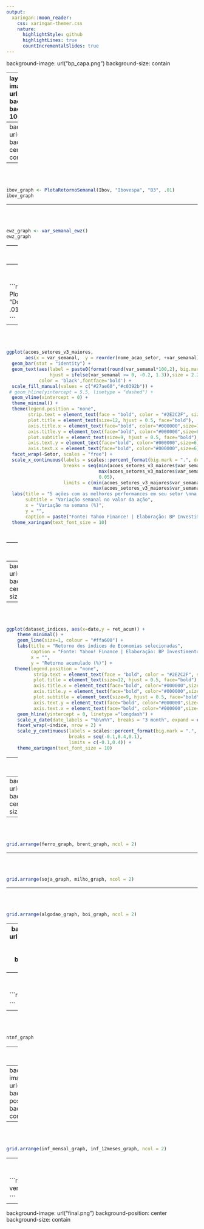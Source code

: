 ---
output:
  xaringan::moon_reader:
    css: xaringan-themer.css
    nature:
      highlightStyle: github
      highlightLines: true
      countIncrementalSlides: true
---
background-image: url("bp_capa.png")
background-size: contain

---
layout:true
background-image: url("BP_BP_Hor_PB.png")
background-size: 300px
background-position: 100% 0.5%


```{r, include=FALSE, warning=FALSE}

options(htmltools.dir.version = FALSE)

### Tamanho padrão dos gráficos -----------------
knitr::opts_chunk$set(
  fig.width=9,
  fig.height=6, 
  fig.retina=3,
 # fig.showtext = TRUE,
  out.width = "100%",
  cache = FALSE,
  echo = TRUE,
  message = FALSE, 
  warning = FALSE,
  fig.show = TRUE,
  hiline = TRUE
)


library(xaringanthemer)

xaringanthemer::style_mono_light(base_color = "#3c3c3c")


library(tidyverse)
library(Cairo)
library(gridExtra)
library(lubridate)
library(kableExtra)
library(readxl)
library(formattable)
library(sidrar)
library(rbcb)
library(ipeadatar)
library(fredr)
library(ggthemes)
library(qrmdata)
library(quantmod)
library(tidyquant)
library(ralger)
library(PerformanceAnalytics)
library(gridExtra)
library(reticulate)
library(Quandl)
library(timetk)
library(scales)
library(GetTDData)
library(RColorBrewer)
library(ggrepel)
library(XML)
library(glue)
library(bizdays)

options(scipen = 999)


setwd("C:\\Users\\pc\\Desktop\\BP_Investimentos\\BPMacro\\docs")

```


```{r, include=FALSE, warning=FALSE}

# segunda-feira
dt_inicio_semana = as.Date("2021-11-15")

# sexta-feira
dt_fim_semana = as.Date("2021-11-19")
dt_commoditie_final_semana = "19/11/2021"


#setwd("C:\\Users\\pc\\Desktop\\BP_Investimentos\\BPMacro\\docs")
#setwd("C:\\Users\\BI-Assessor\\Desktop\\BP_Investimentos\\BPMacro\\docs")


# Configura API Fred
fred_key <- "5b0e1127100c4f575b6f76a23fcdfcfe"
fredr_set_key(fred_key)


################################################################################
######## Função - Leitura ------------------------------------------------------
################################################################################

LimpaBase <- function(Tabela){
  
  Tabela %>%
    mutate(Semana = epiweek(date),
           Ano = year(date)) %>%
    filter(!is.na(value))
}

TabelaVix <- data.frame(date = as.Date("2021-09-24"), # inserir última sexta-feira
                        series_id = "VIXCLS",
                        value = 17.75, # inserir último valor da sexta-feira
                        realtime_start = NA,
                        realtime_end = NA,
                        Semana = 38, # aumentar número da semana
                        Ano = 2021)

################################################################################
######## Baixa Tabelas ---------------------------------------------------------
################################################################################

DJCA <- fredr("DJCA") %>%
  LimpaBase()

SP500 <- fredr("SP500") %>%
  LimpaBase()

Vix <- fredr("VIXCLS") %>%
  LimpaBase() %>%
  bind_rows(TabelaVix)

Ibov <- ipeadata("GM366_IBVSP366") %>%
  LimpaBase()


Dolar <- ipeadata("GM366_ERC366") %>%
  LimpaBase()


Euro <- ipeadata("GM366_EUROC366") %>%
  LimpaBase()


################################################################################
####### Define função que plota retorno semanal --------------------------------
################################################################################

PlotaRetornoSemanal <- function(Tabela, Nome, Fonte, step) {
  
  DataMaisRecente = as.character.Date(max(Tabela$date[is.numeric(Tabela$value)]), 
                                      format = "%d/%m/%Y")
  
  
  ### condição para registrar negativos e positivos com cores diferentes ### 
  
  Tabela <- Tabela %>%
    group_by(Ano, Semana) %>%
    filter(date == max(date)) %>%
    ungroup() %>%
    mutate(VarSemanal = value/lag(value)-1) %>%
    filter(Ano == 2021) %>%
    select(VarSemanal, Semana) %>% 
    mutate(Color = ifelse(VarSemanal < 0, "negativo","green"))
    

    ggplot(Tabela, aes(x = Semana,  y = VarSemanal, fill = Color)) + 
    geom_col() + 
    geom_text(aes(label = paste0(format(round(VarSemanal*100,2), big.mark = ".", decimal.mark = ","),"%"),
                  vjust = ifelse(VarSemanal >= 0, -0.5, 1.5)),size = 2.5,
                  color = 'black',fontface='bold') +
    scale_fill_manual(values = c("#27ae60","#c0392b")) +
    geom_hline(yintercept = 0) +
    theme_minimal() +
    scale_y_continuous(labels = scales::percent_format(big.mark = ".", decimal.mark = ","),
                       breaks = seq(-1,1,step),
                       limits = c(min(Tabela$VarSemanal)-0.005, max(Tabela$VarSemanal)+0.005)) + 
  theme(legend.position = "none",
          strip.text = element_text(face = "bold", color = "#2E2C2F", size = "11"),
          plot.title = element_text(size=15, hjust = 0.5, face="bold"),
          axis.title.x = element_text(face="bold", color="#000000",size = 9),
          axis.title.y = element_text(face="bold", color="#000000",size = 9),
          plot.subtitle = element_text(size=9, hjust = 0.5, face="bold"),
          axis.text.y = element_text(face="bold", color="#000000",size = 9),
          axis.text.x = element_text(face="bold", color="#000000",size = 9)) +
    labs(title = paste(Nome, "-", "Variação Semanal"), y = "Variação",
         subtitle = paste("Última atualização:", 
                          DataMaisRecente),
         caption = paste("Fonte:", Fonte, "| Elaboração: BP Investimentos")) +
    scale_x_continuous(breaks = 1:52, expand = c(0,0.5)) +
    theme_xaringan(text_font_size = 10)
  

}


####################################################################################
###### EWZ -------------------------------------------------------------------------
####################################################################################


var_semanal_ewz <- function() {
  
  
  # Obtain Treasury yield data
  ewz <- getSymbols(Symbols = "EWZ", src = "yahoo", auto.assign = FALSE)
  
  
  # coluna com data
  ewz <- data.frame(date=index(ewz), coredata(ewz))
  
  # filtrando a partir de 2020
  ewz_fil <- ewz %>%
    dplyr::select(date, EWZ.Close) %>% 
    dplyr::rename(Close = "EWZ.Close") %>% 
    dplyr::filter(date >= "2021-01-01")
  
  # removendo NA
  ewz_fil <- na.omit(ewz_fil)
  
  ewz_fil_var <- ewz_fil %>%
  #  filter(date >= "2021-01-01") %>%
    as.data.frame() %>% 
    mutate(dia = weekdays(date),
           semana = epiweek(date)) %>% 
    filter(dia %in% c("segunda-feira", "sexta-feira")) %>% 
    mutate(var_semanal =  Close/lag(Close)-1) %>% 
    filter(dia %in% c("sexta-feira")) %>% 
    mutate(Color = ifelse(var_semanal < 0, "negativo","green"))
  
  

  DataMaisRecente <- ewz_fil_var %>% 
    slice(which.max(date)) %>% 
    select(date)
  
  
  
  graph_ewz <- ggplot(ewz_fil_var, aes(x = semana,  y = var_semanal, fill = Color)) + 
    geom_col() + 
    geom_text(aes(label = paste0(format(round(var_semanal*100,2), big.mark = ".", decimal.mark = ","),"%"),
                  vjust = ifelse(var_semanal >= 0, -0.5, 1.5)),size = 2.5,
              color = 'black',fontface='bold') +
   scale_fill_manual(values = c("#27ae60","#c0392b")) +
    geom_hline(yintercept = 0) +
    theme_minimal() +
     scale_y_continuous(labels = scales::percent_format(big.mark = ".", decimal.mark = ","),
                       breaks = seq(-1,1,0.05),
                       limits = c(min(ewz_fil_var$var_semanal)-0.05,max(ewz_fil_var$var_semanal)+ 0.05)) + 
     theme(legend.position = "none",
          strip.text = element_text(face = "bold", color = "#2E2C2F", size = "11"),
          plot.title = element_text(size=15, hjust = 0.5, face="bold"),
          axis.title.x = element_text(face="bold", color="#000000",size = 9),
          axis.title.y = element_text(face="bold", color="#000000",size = 9),
          plot.subtitle = element_text(size=9, hjust = 0.5, face="bold"),
          axis.text.y = element_text(face="bold", color="#000000",size = 9),
          axis.text.x = element_text(face="bold", color="#000000",size = 9)) +
    labs(title = paste("EWZ - Variação Semanal"),
         y = "Variação",
         x = "Semana",
         subtitle = paste("Última atualização:", 
                          format(DataMaisRecente, "%d/%m/%Y")),
         caption = paste("Fonte: Yahoo Finance! | Elaboração: BP Investimentos")) +
    scale_x_continuous(breaks = 1:52, expand = c(0,0.5)) +
    theme_xaringan(text_font_size = 10)
  
  

  
  return(graph_ewz)
  
  
}


##########################################################################################
############## Variação semanal ações ----------------------------------------------------
##########################################################################################


#################################################################
##### Função para capturar dados de setores ---------------------
#################################################################

# indicadores_acao <- function(page) {
#   
#   
#   tabela <- table_scrap(paste0("https://www.ivalor.com.br/empresas/listagem?p=",page))
#   
#   
#   return(tabela)
#   
# }
# 
# paginas <- c(1,2,3,4,5,6,7,8,9,10,11,12,13,14,15,16,17,18,19,20,21,22,23,24,25,26,27)
# 
# # aplicando loop para obter os indicadores das ações armazenados em um só dataframe
# indicadores_setores <- map_df(paginas, indicadores_acao)
# 
# indicadores_setores_v2 <- indicadores_setores %>% 
#   mutate(Ações = strsplit(as.character(Ações), " ")) %>% 
#   unnest(Ações)
# 
# indicadores_setores_v2$Ações <- str_trim(indicadores_setores_v2$Ações)
# 
# indicadores_setores_v2 <- indicadores_setores_v2 %>% filter(Ações != "")
# 
# indicadores_setores_v2 <- indicadores_setores_v2 %>% dplyr::mutate(acoes_sa = paste0(Ações, ".SA"))
# 
# 
# write.csv2(indicadores_setores_v2, "indicadores_setores_v2.csv", row.names = F)

######################################################################################
############# Buscando ações ---------------------------------------------------------
######################################################################################

# acoes_setores <- tq_get(indicadores_setores_v2$acoes_sa,
#                         from = dt_inicio_semana,
#                         to = dt_fim_semana,
#                         get = "stock.prices")
# 
# 
# # Salvando em csv ------------------------
# write.csv2(acoes_setores, "acoes_setores.csv", row.names = F)
# 
# 
# # Carregando csv -----------------------
 acoes_setores <- read.csv2("acoes_setores.csv")
 indicadores_setores_v2 <- read.csv2("indicadores_setores_v2.csv")


acoes_setores$date <- ymd(acoes_setores$date)

# Unindo com banco de setores --------------------------------
acoes_setores_v2 <- acoes_setores %>% left_join(indicadores_setores_v2, by = c("symbol" = "acoes_sa"))

# Vetor de tickets repetidos de ações ------------------------------
tickets_repetidos <- c("BIDI4.SA", "BIDI3.SA", "SAPR4.SA", "ELET6.SA")

# Removendo ações com pouco volume; Removendo ações com tickets repetidos; Filtrando seg e sex; 
# Criando a variação semanal; Criando nova coluna com o nome da ação; selecionando colunas de interesse
acoes_setores_v3 <- acoes_setores_v2 %>%
  mutate(dia = weekdays(date)) %>% 
  dplyr::filter(volume >= 500000) %>% 
  dplyr::filter(!symbol %in% tickets_repetidos) %>% 
  dplyr::filter(dia %in% c("terça-feira", "quinta-feira")) %>% 
  dplyr::group_by(symbol) %>% 
  dplyr::mutate(var_semanal =  (close/lag(close))-1) %>% 
  dplyr::filter(dia %in% c("quinta-feira")) %>% 
  dplyr::mutate(Color = ifelse(var_semanal < 0, "negativo","green")) %>% 
  dplyr::filter(date == max(date)) %>% 
  dplyr::mutate(nome_acao_setor = paste0(Empresa, " (",Ações, ")")) %>% 
  dplyr::select(nome_acao_setor, date, var_semanal, dia, Color, Setor)


# 5 maiores altas da semana em cada grupo ----------------------
acoes_setores_v3_maiores <- acoes_setores_v3 %>% 
  arrange(desc(var_semanal)) %>% 
  group_by(Setor) %>%
  slice(1:5) %>% 
  filter(Setor %in% c("Bens Industriais", "Consumo Cíclico",
                      "Consumo não Cíclico", "Financeiro",
                      "Materiais Básicos", "Petróleo. Gás e Biocombustíveis",
                      "Tecnologia da Informação", "Utilidade Pública", "Saúde"))


# 5 menores altas da semana em cada grupo ----------------------
acoes_setores_v3_menores <- acoes_setores_v3 %>% 
  arrange(var_semanal) %>% 
  group_by(Setor) %>%
  slice(1:5) %>% 
  filter(Setor %in% c("Bens Industriais", "Consumo Cíclico",
                      "Consumo não Cíclico", "Financeiro",
                      "Materiais Básicos", "Petróleo. Gás e Biocombustíveis",
                      "Tecnologia da Informação", "Utilidade Pública", "Saúde"))

# 
# # Unindo bancos ---------------------------------
# acoes_setores_complete <- rbind(acoes_setores_v3_maiores, acoes_setores_v3_menores)
# 
# 
# # Selecionando setores de interesse ------------------------------------
# acoes_setores_complete <- acoes_setores_complete %>% filter(Setor %in% c("Bens Industriais", "Consumo Cíclico",
#                                                                           "Consumo não Cíclico", "Financeiro",
#                                                                           "Materiais Básicos", "Petróleo. Gás e Biocombustíveis",
#                                                                            "Tecnologia da Informação", "Utilidade Pública"))
# 
# 
# # Transformando em dataframe --------------------------------
# acoes_setores_complete <- acoes_setores_complete %>% as.data.frame()
# 
# 
# # Gráfico 1  -----------------------------------------
# 
# acoes_setores_complete_pt1 <- acoes_setores_complete %>%
#                               filter(Setor %in% c("Bens Industriais", "Consumo Cíclico",
#                                                    "Consumo não Cíclico", "Financeiro"))
# 
# 
# # Gráfico 2  -----------------------------------------
# 
# acoes_setores_complete_pt2 <- acoes_setores_complete %>%
#   filter(Setor %in% c("Materiais Básicos", "Petróleo. Gás e Biocombustíveis",
#                       "Tecnologia da Informação", "Utilidade Pública"))


##########################################################################################
############ Retorno Índices -------------------------------------------------------------
##########################################################################################




#################################################################
##### Função dos retornos e volatilidade por setor --------------
#################################################################


indexes <- c("^BVSP", "^GSPC", "^IXIC", "^FTSE", "^GDAXI", "^FCHI",
             "^STOXX50E", "^N225", "000001.SS","^KS11")


  cotacao_do_setor <- quantmod::getSymbols(indexes, # vetor com os dados
                                 src = "yahoo", # fonte
                                 from="2021-01-01", # data inicial
                                 #  to="2021-04-02", # data final
                                 periodicity="daily", # cotação diária
                                 auto.assign = T,
                                 warnings = F)
  
  china <- `000001.SS`
  
  ###################### Calculando o Retorno ######################
  
  calc_ret_index <- function(index) {
  
  # calculando o retorno 
    dataset_test <- PerformanceAnalytics::Return.calculate(index, method = "discrete")
  
  # transformando NA em zero
    dataset_test[1,] = 0 
  
  # removendo NA
    dataset_test <- na.omit(dataset_test)
    
    dataset_test <- dataset_test[,4]
  
  # pesos 
    dataset_test <- PerformanceAnalytics::Return.portfolio(dataset_test)
  
  # transformando em dataframe
    dataset_test <- data.frame(date=index(dataset_test), coredata(dataset_test))
  
  # criando coluna com nome da carteira e mudando nome do retorno // calculando retorno acumulado //  retorno começando em zero
    teste <- dataset_test %>%
    dplyr::rename(retorno_diario = "portfolio.returns") %>%
    dplyr::mutate(cr = cumprod(1 + retorno_diario)) %>%
    dplyr::mutate(ret_acum = (cr - 1)) %>% 
    dplyr::select(date, ret_acum)
  
  return(teste)
  
  }
  
  FTSE_ret <- as.data.frame(calc_ret_index(FTSE))  
  BVSP_ret <- as.data.frame(calc_ret_index(BVSP))  
  GSPC_ret <- as.data.frame(calc_ret_index(GSPC))  
  GDAXI_ret <- as.data.frame(calc_ret_index(GDAXI))  
  IXIC_ret <- as.data.frame(calc_ret_index(IXIC))  
  FCHI_ret <- as.data.frame(calc_ret_index(FCHI))  
  STOXX50E_ret <- as.data.frame(calc_ret_index(STOXX50E))  
  N225_ret <- as.data.frame(calc_ret_index(N225))  
  china_ret <- as.data.frame(calc_ret_index(china)) 
  KS11_ret <- as.data.frame(calc_ret_index(KS11))  
  
  
  FTSE_ret <- FTSE_ret %>% dplyr::mutate(indice = "FTSE 100 (Inglaterra)")
  BVSP_ret <- BVSP_ret %>% dplyr::mutate(indice = "Ibovespa (Brasil)")
  IXIC_ret <- IXIC_ret %>% dplyr::mutate(indice = "Nasdaq (EUA)")
  GSPC_ret <- GSPC_ret %>% dplyr::mutate(indice = "S&P 500 (EUA)")
  GDAXI_ret <- GDAXI_ret %>% dplyr::mutate(indice = "DAX (Alemanha)")
  FCHI_ret <- FCHI_ret %>% dplyr::mutate(indice = "CAC 40 (França)")
  STOXX50E_ret <- STOXX50E_ret %>% dplyr::mutate(indice = "Euro Stoxx 50 (Zona do Euro)")
  N225_ret <- N225_ret %>% dplyr::mutate(indice = "Nikkei 225 (Japão)")
  china_ret <- china_ret %>% dplyr::mutate(indice = "SSE Index (China)")
  KS11_ret <- KS11_ret %>% dplyr::mutate(indice = "KOSPI Index (Coreia do Sul)")
  
  
  dataset_indices <- rbind(FTSE_ret,IXIC_ret, BVSP_ret, GSPC_ret, GDAXI_ret, FCHI_ret, STOXX50E_ret, N225_ret, china_ret, KS11_ret)


  
##############################################################
##### Titulos de 10 anos USA --------------------------------
##############################################################

# Obtain Treasury yield data
t10yr <- getSymbols(Symbols = "DGS10", src = "FRED", auto.assign = FALSE)


# coluna com data
t10yr_df <- data.frame(date=index(t10yr), coredata(t10yr))

# filtrando a partir de 2020
t10yr_df_F <- t10yr_df %>% dplyr::filter(date >= "2020-01-03")

# removendo NA
t10yr_df_F <- na.omit(t10yr_df_F)



##############################################################
##### Titulos de 30 anos USA ---------------------------------
##############################################################

# Obtain Treasury yield data
t30yr <- getSymbols(Symbols = "DGS30", src = "FRED", auto.assign = FALSE)

# coluna com data
t30yr_df <- data.frame(date=index(t30yr), coredata(t30yr))

# filtrando a partir de 2020
t30yr_df_F <- t30yr_df %>% dplyr::filter(date >= "2020-01-01")

# removendo NA
t30yr_df_F <- na.omit(t30yr_df_F)



##############################################################
##### Titulos de 5 anos USA ---------------------------------
##############################################################

# Obtain Treasury yield data
t05yr <- getSymbols(Symbols = "DGS5", src = "FRED", auto.assign = FALSE)

# coluna com data
t05yr_df <- data.frame(date=index(t05yr), coredata(t05yr))

# filtrando a partir de 2020
t05yr_df_F <- t05yr_df %>% dplyr::filter(date >= "2020-01-01")

# removendo NA
t05yr_df_F <- na.omit(t05yr_df_F)


##################################################################
############### Gráfico com todos os titulos ---------------------
##################################################################

# juntando todos os bounds
all_bounds <- list(t10yr_df_F, t30yr_df_F, t05yr_df_F) %>%
               purrr::reduce(full_join, by = "date")

# renomeando as colunas
all_bounds <- all_bounds %>% dplyr::rename(`30 anos` = "DGS30",
                                    `10 anos` = "DGS10",
                                    `5 anos` = "DGS5")

# transformando dataset em long
all_bounds_gather <- all_bounds %>% gather(titulo_ano, rendimento, -date)

# observando se tem NA
which(is.na(all_bounds_gather$rendimento), arr.ind=TRUE)

# definindo a ordem da legenda
all_bounds_gather$titulo_ano <- factor(all_bounds_gather$titulo_ano,
                                       levels = c("5 anos",
                                                  "10 anos",
                                                  "30 anos"))




################################################################################
#################### Commodities --------------------------------------------------
################################################################################


# usando a versão e o enviroment desejado do Anaconda ----------------------
use_python("C:\\Users\\pc\\anaconda3\\python.exe", required = TRUE)


# conferindo a versão e o enviroment ----------------------------
#repl_python()


#reticulate::py_install("investpy", pip = TRUE, envname = "r-reticulate")



# pacotes Python ------------------------------------
pd <- import("pandas")
# matplotlib <- import("matplotlib")
# random <- import("random")
# statsmodels <- import("statsmodels")
# np <- import("numpy")
# math <- import("math")
wb <- import("pandas_datareader")
investpy <- import("investpy")



############ Petróleo -------------------------------------

# Crude Oil Futures, Continuous Contract #1 (CL1) (Front Month)


search_result_brent <- investpy$search_quotes(text = "Brent Oil", n_results = as.integer(1))


brent_futuro <- search_result_brent$retrieve_historical_data(from_date = '01/01/2020', to_date = dt_commoditie_final_semana)


# coluna com data
brent_futuro$data <- row.names(brent_futuro)
brent_futuro$data <- ymd(brent_futuro$data)


brent_graph <- ggplot(brent_futuro, aes(x = data, y = Close)) +
  geom_line(size = 1.1, colour = "#ffa600") +
  labs(y="Preço do contrato futuro (em Dólar)", x="", fill="",
       title = "Petróleo Brent Futuros - Dez 21 (BZ1)",
       caption = "Fonte: Investing.com | Elaboração: BP Investimentos",
       colour = "") +
  theme_minimal() +
  theme(legend.position = "bottom",
        strip.text = element_text(face = "bold", size = "11"),
        plot.title = element_text(size=17, hjust = 0.5, face="bold"),
        plot.subtitle = element_text(color = "dodgerblue4", hjust = 0.5, face="bold", size = 12),
        axis.text.y = element_text(face="bold", color="#000000",size=10),
        axis.text.x = element_text(face="bold", color="#000000",size=10),
        axis.title.y = element_text(size = 10)) +
  scale_y_continuous(labels = scales::dollar_format(prefix = "US$",
                                                    big.mark = ".",
                                                    decimal.mark = ","),
                     breaks = c(15,25,35,45,55,65,75,85,95),
                     limits = c(15,95)) +
  scale_x_date(date_labels = "%b\n%Y", breaks = "3 month") +
  theme_xaringan(text_font_size = 10)


############## Ferro ---------------------------------------

# https://br.investing.com/commodities/iron-ore-62-cfr-futures-streaming-chart

search_result <- investpy$search_quotes(text = "Iron CFR Futures", n_results = as.integer(1))


ferro_futuros <- search_result$retrieve_historical_data(from_date = '01/01/2020', to_date = dt_commoditie_final_semana)


# coluna com data
ferro_futuros$data <- row.names(ferro_futuros)
ferro_futuros$data <- ymd(ferro_futuros$data)


ferro_graph <- ggplot(ferro_futuros, aes(x = data, y = Close)) +
  geom_line(size = 1.1, colour = "#ffa600") +
  labs(y="Preço do contrato futuro (em Dólar)", x="", fill="",
       title = "Minério de ferro 62% Futuros",
       caption = "Fonte: Investing.com | Elaboração: BP Investimentos",
       colour = "") +
  theme_minimal() +
  theme(legend.position = "bottom",
        strip.text = element_text(face = "bold", size = "11"),
        plot.title = element_text(size=17, hjust = 0.5, face="bold"),
        plot.subtitle = element_text(color = "dodgerblue4", hjust = 0.5, face="bold", size = 12),
        axis.text.y = element_text(face="bold", color="#000000",size=10),
        axis.text.x = element_text(face="bold", color="#000000",size=10),
        axis.title.y = element_text(size = 10)) +
  scale_y_continuous(labels = scales::dollar_format(prefix = "US$",
                                                    big.mark = ".",
                                                    decimal.mark = ","),
                     breaks = c(70,110,150,190,230),
                     limits = c(70, 230)) +
  scale_x_date(date_labels = "%b\n%Y", breaks = "3 month") +
  theme_xaringan(text_font_size = 10)



############ Soja -------------------------------------


search_result_soja <- investpy$search_quotes(text = "us-soybeans", n_results = as.integer(1))


soja_futuro <- search_result_soja$retrieve_historical_data(from_date = '01/01/2020', to_date = dt_commoditie_final_semana)


# coluna com data
soja_futuro$data <- row.names(soja_futuro)
soja_futuro$data <- ymd(soja_futuro$data)


soja_graph <- ggplot(soja_futuro, aes(x = data, y = Close)) +
  geom_line(size = 1.1, colour = "#ffa600") +
  labs(y="Preço do contrato futuro (em Dólar)", x="", fill="",
       title = "Soja NY Futuros - Nov 21 (ZSX1)",
       caption = "Fonte: Investing.com | Elaboração: BP Investimentos",
       colour = "") +
  theme_minimal() +
  theme(legend.position = "bottom",
        strip.text = element_text(face = "bold", size = "11"),
        plot.title = element_text(size=17, hjust = 0.5, face="bold"),
        plot.subtitle = element_text(color = "dodgerblue4", hjust = 0.5, face="bold", size = 12),
        axis.text.y = element_text(face="bold", color="#000000",size=10),
        axis.text.x = element_text(face="bold", color="#000000",size=10),
        axis.title.y = element_text(size = 10)) +
  scale_y_continuous(labels = scales::dollar_format(prefix = "US$",
                                                    big.mark = ".",
                                                    decimal.mark = ","),
                     breaks = seq(800,1800,200),
                     limits = c(800,1800)) +
  scale_x_date(date_labels = "%b\n%Y", breaks = "3 month") +
  theme_xaringan(text_font_size = 10)


############ Milho -------------------------------------


search_result_milho <- investpy$search_quotes(text = "us-corn", n_results = as.integer(1))


milho_futuro <- search_result_milho$retrieve_historical_data(from_date = '01/01/2020', to_date = dt_commoditie_final_semana)


# coluna com data
milho_futuro$data <- row.names(milho_futuro)
milho_futuro$data <- ymd(milho_futuro$data)


milho_graph <- ggplot(milho_futuro, aes(x = data, y = Close)) +
  geom_line(size = 1.1, colour = "#ffa600") +
  labs(y="Preço do contrato futuro (em Dólar)", x="", fill="",
       title = "Milho NY Futuros - Dez 21 (ZCZ1)",
       caption = "Fonte: Investing.com | Elaboração: BP Investimentos",
       colour = "") +
  theme_minimal() +
  theme(legend.position = "bottom",
        strip.text = element_text(face = "bold", size = "11"),
        plot.title = element_text(size=17, hjust = 0.5, face="bold"),
        plot.subtitle = element_text(color = "dodgerblue4", hjust = 0.5, face="bold", size = 12),
        axis.text.y = element_text(face="bold", color="#000000",size=10),
        axis.text.x = element_text(face="bold", color="#000000",size=10),
        axis.title.y = element_text(size = 10)) +
  scale_y_continuous(labels = scales::dollar_format(prefix = "US$",
                                                    big.mark = ".",
                                                    decimal.mark = ","),
                     breaks = seq(250,800,100),
                     limits = c(250,800)) +
  scale_x_date(date_labels = "%b\n%Y", breaks = "3 month") +
  theme_xaringan(text_font_size = 10)


############ Algodão -------------------------------------


search_result_algodao <- investpy$search_quotes(text = "us-cotton-no.2", n_results = as.integer(1))


algodao_futuros <- search_result_algodao$retrieve_historical_data(from_date = '01/01/2020', to_date = dt_commoditie_final_semana)


# coluna com data
algodao_futuros$data <- row.names(algodao_futuros)
algodao_futuros$data <- ymd(algodao_futuros$data)


algodao_graph <- ggplot(algodao_futuros, aes(x = data, y = Close)) +
  geom_line(size = 1.1, colour = "#ffa600") +
  labs(y="Preço do contrato futuro (em Dólar)", x="", fill="",
       title = "Algodão NY nº2 Futuros - Dez 21 (CTZ1)",
       caption = "Fonte: Investing.com | Elaboração: BP Investimentos",
       colour = "") +
  theme_minimal() +
  theme(legend.position = "bottom",
        strip.text = element_text(face = "bold", size = "11"),
        plot.title = element_text(size=17, hjust = 0.5, face="bold"),
        plot.subtitle = element_text(color = "dodgerblue4", hjust = 0.5, face="bold", size = 12),
        axis.text.y = element_text(face="bold", color="#000000",size=10),
        axis.text.x = element_text(face="bold", color="#000000",size=10),
        axis.title.y = element_text(size = 10)) +
  scale_y_continuous(labels = scales::dollar_format(prefix = "US$",
                                                    big.mark = ".",
                                                    decimal.mark = ","),
                     breaks = seq(40,120,20),
                     limits = c(40,120)) +
  scale_x_date(date_labels = "%b\n%Y", breaks = "3 month") +
  theme_xaringan(text_font_size = 10)



############ Boi Gordo -------------------------------------


search_result_boi_gordo <- investpy$search_quotes(text = "live-cattle", countries = as.list("brazil"), n_results = as.integer(1))


boi_gordo_futuros <- search_result_boi_gordo$retrieve_historical_data(from_date = '01/01/2020', to_date = dt_commoditie_final_semana)


# coluna com data
boi_gordo_futuros$data <- row.names(boi_gordo_futuros)
boi_gordo_futuros$data <- ymd(boi_gordo_futuros$data)


boi_graph <- ggplot(boi_gordo_futuros, aes(x = data, y = Close)) +
  geom_line(size = 1.1, colour = "#ffa600") +
  labs(y="Preço do contrato futuro (em Real)", x="", fill="",
       title = "Boi Gordo Futuros - Out 21 (BGIc1)",
       caption = "Fonte: Investing.com | Elaboração: BP Investimentos",
       colour = "") +
  theme_minimal() +
  theme(legend.position = "bottom",
        strip.text = element_text(face = "bold", size = "11"),
        plot.title = element_text(size=17, hjust = 0.5, face="bold"),
        plot.subtitle = element_text(color = "dodgerblue4", hjust = 0.5, face="bold", size = 12),
        axis.text.y = element_text(face="bold", color="#000000",size=10),
        axis.text.x = element_text(face="bold", color="#000000",size=10),
        axis.title.y = element_text(size = 10)) +
  scale_y_continuous(labels = scales::dollar_format(prefix = "R$",
                                                    big.mark = ".",
                                                    decimal.mark = ","),
                     breaks = seq(180,330,30),
                     limits = c(180,330)) +
  scale_x_date(date_labels = "%b\n%Y", breaks = "3 month") +
  theme_xaringan(text_font_size = 10)



##############################################################################################
########### RENDA FIXA -----------------------------------------------------------------------
##############################################################################################


# fazendo download das NTN-B's
GetTDData::download.TD.data('NTN-B')
ntnb <- GetTDData::read.TD.files(dl.folder = 'TD Files',
                                 asset.codes = 'NTN-B')


ntnb <- ntnb %>% filter(asset.code !="NTN-B 150535")



download.TD.data('NTN-F')
ntnf <- read.TD.files(dl.folder = 'TD Files',
                      asset.codes = 'NTN-F')


# filtrando a data de referência a partir de 2020
ntnb <- ntnb %>% filter(ref.date >= '2021-01-01')
ntnf <- ntnf %>% filter(ref.date >= '2021-01-01')



# gráfico das NTN-B's

ntnb_graph <- ggplot(ntnb, aes(x=ref.date, y=yield.bid*100, colour=asset.code))+
geom_line(size = 1.1)+
scale_x_date(breaks = date_breaks("1 month"),
               labels = date_format("%b\n%Y"))+
theme(axis.text.x=element_text(angle=45, hjust=1))+
      labs(x='', y='Rendimento anual (% a.a.)', colour = "Código",
      title='Tesouro IPCA+',
      subtitle = "Data de Referência: 01/01/2021",
      caption='Fonte: Tesouro Direto | Elaboração: BP Investimentos') +
theme_minimal() +
  theme(legend.position = "bottom",
        legend.title = element_text(size = 10),
        legend.text = element_text(size = 8),
        strip.text = element_text(face = "bold", size = "11"),
        plot.title = element_text(size=17, hjust = 0.5, face="bold"),
        plot.subtitle = element_text(hjust = 0.5, face="bold", size = 12),
        axis.text.y = element_text(face="bold", color="#000000",size=10),
        axis.text.x = element_text(face="bold", color="#000000",size=10),
        axis.title.y = element_text(size = 10)) + 
scale_y_continuous(labels = scales::number_format(decimal.mark = ",", big.mark = "."),
                     breaks = seq(1,6,0.5),
                     limits = c(1,6)) +
scale_colour_manual(values = c("#16a085","#341f97","#ff9ff3",
                               "#2980b9","#c0392b",
                               "#8e44ad","#f9ca24","#2c3e50",
                               "#95a5a6"),
                    drop = FALSE,
                    guide = guide_legend(
                      direction = "horizontal",
                      keyheight = unit(2, units = "mm"), 
                      keywidth = unit(25/length(labels), units = "mm"),
                      title.position = 'top',
                      title.hjust = 0.5,
                      label.hjust = 0.5,
                      nrow = 1,
                      byrow = TRUE,
                      reverse = FALSE,
                      label.position = "bottom")) +
  theme_xaringan(text_font_size = 10)



# gráfico das NTN-F's
 ntnf_graph <- ggplot(ntnf, aes(x=ref.date, y=yield.bid*100, colour=asset.code))+
    geom_line(size = 1.2)+
   # geom_hline(yintercept=0, colour='black')+
    scale_x_date(breaks = date_breaks("1 month"),
                 labels = date_format("%b\n%Y"))+
    labs(x='', y='Rendimento anual (% a.a.)', colour = "Código",
         title='Tesouro Prefixado com Juros Semestrais',
         subtitle = "Data de Referência: 01/01/2021",
      caption='Fonte: Tesouro Direto | Elaboração: BP Investimentos') +
   theme_minimal() +
  theme(legend.position = "bottom",
        legend.title = element_text(size = 10),
        legend.text = element_text(size = 8),
        strip.text = element_text(face = "bold", size = "11"),
        plot.title = element_text(size=17, hjust = 0.5, face="bold"),
        plot.subtitle = element_text(hjust = 0.5, face="bold", size = 12),
        axis.text.y = element_text(face="bold", color="#000000",size=10),
        axis.text.x = element_text(face="bold", color="#000000",size=10),
        axis.title.y = element_text(size = 10)) + 
scale_y_continuous(labels = scales::number_format(decimal.mark = ",", big.mark = "."),
                   breaks = seq(4,14,1),
                   limits = c(4,14)) +
scale_colour_manual(values = c("#173F5F", "#20639B", "#3CAEA3", "#F6D55C", "#ED553B"),
                    drop = FALSE,
                    guide = guide_legend(
                      direction = "horizontal",
                      keyheight = unit(2, units = "mm"), 
                      keywidth = unit(35/length(labels), units = "mm"),
                      title.position = 'top',
                      title.hjust = 0.5,
                      label.hjust = 0.5,
                      nrow = 1,
                      byrow = TRUE,
                      reverse = FALSE,
                      label.position = "bottom")) +
  theme_xaringan(text_font_size = 10)
 

 
########### Prefixado -------------------------------------------------
#  
# 
# # Data de refrência -----------------
# dt_prefix = as.Date("2021-11-19")
# 
# 
# ####################################################################
# ### Taxa DI --------------------------------------------------------
# ####################################################################
# 
# 
# cdi <- get_series(c(CDI = 4389), start_date = "2010-01-02")
# 
#  cdi[2985,1] <- as.Date("2021-11-19")
#  cdi[2985,2] <- as.numeric(7.65)
# 
# ####################################################################
# ### Captando e tratando dados --------------------------------------
# ####################################################################
# 
# ### Pesquisa por pregão B3
# 
# # http://www.b3.com.br/pt_br/market-data-e-indices/servicos-de-dados/market-data/historico/boletins-diarios/pesquisa-por-pregao/pesquisa-por-pregao/>
# 
# ### Leitura do arquivo Pricing Report BVBG.086
# 
# # <http://www.b3.com.br/data/files/99/04/3A/E5/38B80710E7BCA507DC0D8AA8/Catalogo%20de%20Taxonomia%20UP2DATA%20-%20Portugues.pdf>
# 
# 
# # Link para o arquivo ----------------------
# url = format(dt_prefix, "http://www.b3.com.br/pesquisapregao/download?filelist=PR%y%m%d.zip")
# 
# download.file(url, destfile = "pesquisa-pregao.zip", method = "auto")
# 
# 
# # Arquivo vem zipado 2x. Primeiro zip ------------------------
# filename_0 <- "pesquisa-pregao.zip"
# 
# # Segundo zip -----------------------------
# filename = format(dt_prefix, "PR%y%m%d.zip")
# 
# # Descompactando arquivos ------------------
# files = unzip(filename_0)
# files = unzip(files)
# 
# fname = max(files)
# 
# 
# negDoc = xmlInternalTreeParse(fname)
# negs = getNodeSet(negDoc, "//d:PricRpt", c(d="urn:bvmf.217.01.xsd"))
# negs[[1]]
# 
# 
# # Função para filtrar dados DI 1 ---------------------
# filtrando_contratos_DI1 <- function(node) {
#   ticker <- xmlValue(node[['SctyId']][['TckrSymb']])
#   if (str_detect(ticker, "^DI1")) {
#     extraindo_dados_DI1(ticker, node)
#   } else {
#     NULL
#   }
# }
# 
# ### Pesquisa por pregão B3
# # Função para extrair dados DI 1 ---------------------------
# extraindo_dados_DI1 <- function(ticker, node) {
#   refdate <- xmlValue(node[['TradDt']][['Dt']])
#   attrib <- node[['FinInstrmAttrbts']]
# 
#   data.frame(
#     refdate = refdate,
#     ticker = ticker,
#     contratos_em_aberto = as.numeric(xmlValue(attrib[['OpnIntrst']])),
#     n_negocios = as.numeric(xmlValue(attrib[['RglrTxsQty']])),
#     contratos_negociados = as.numeric(xmlValue(attrib[['FinInstrmQty']])),
#     volume_reais = as.numeric(xmlValue(attrib[['NtlFinVol']])),
#     valor_fechamento = as.numeric(xmlValue(attrib[['LastPric']])),
#     valor_ajuste_taxa = as.numeric(xmlValue(attrib[['AdjstdQtTax']])),
#     valor_ajuste = as.numeric(xmlValue(attrib[['AdjstdQt']])),
#     preco_abertura = as.numeric(xmlValue(attrib[['FrstPric']])),
#     preco_minimo = as.numeric(xmlValue(attrib[['MinPric']])),
#     preco_maximo = as.numeric(xmlValue(attrib[['MaxPric']])),
#     preco_medio = as.numeric(xmlValue(attrib[['TradAvrgPric']])),
#     stringsAsFactors = FALSE)
# }
# 
# 
# # Criando dataframe com dados XML ---------------------------
# #debugonce(extraindo_dados_DI1)
# negs_df <- negs %>% map_df(filtrando_contratos_DI1)
# 
# 
# # Organizando dataframe ------------------------
# negs_df %>%
#   arrange(desc(contratos_em_aberto))
# 
# 
# ### Gerando as datas de vencimento
# # Os códigos de vencimento seguem a convenção da B3
# #Os contratos futuros de DI1 tem vencimento no primeiro dia útil do mês
# 
# contract_to_maturity <- function(x) {
#   maturity_code <- str_sub(x, -3)
# 
#   year <- as.integer( str_extract(maturity_code, "\\d\\d$") ) + 2000
# 
#   m_ <- c(F = 1, G = 2, H = 3, J = 4, K = 5, M = 6, N = 7, Q = 8, U = 9, V = 10, X = 11, Z = 12)
#   month_code <- str_extract(maturity_code, "^.")
#   month <- m_[month_code] %>%
#     str_pad(2, pad = "0")
# 
#   glue("{year}-{month}-01") %>% as.Date()
# 
# }
# 
# 
# # Criando dataframe com dados XML ---------------------------
# 
# #debugonce(contract_to_maturity)
# 
# 
# negs_df <- negs_df %>%
#   mutate(vencimento = contract_to_maturity(ticker))
# 
# 
# refdate <- negs_df$refdate[1]
# 
# 
# 
# ##### Construindo a curva de taxas de juros prefixados ---------------
# 
# # incluir o primeiro vértice a curva de juros
# v_cdi <- cdi %>%
#   filter(date == refdate) %>%
#   mutate(
#     DataRef = refdate,
#     Vencimento = offset(DataRef, 1, "Brazil/ANBIMA"),
#     DU = 1,
#     Taxa = CDI) %>%
#   select(DataRef, Vencimento, DU, Taxa)
# 
# #v_cdi
# 
# v_di1 <- negs_df %>%
#   mutate(
#     VencimentoAj = following(vencimento, "Brazil/ANBIMA"),
#     DU = bizdays(refdate, VencimentoAj, "Brazil/ANBIMA")
#   ) %>%
#   rename(
#     DataRef = refdate,
#     Vencimento = VencimentoAj,
#     Taxa = valor_ajuste_taxa) %>%
#   select(DataRef, Vencimento, DU, Taxa)
# 
# #v_di1
# 
# curva_pre <- rbind(v_cdi, v_di1) %>% arrange(DU)
# 
# 
# write.csv2(curva_pre, paste0("curva-pre_", dt_prefix,".csv"), row.names = F)


### gráfico -----


curva_seg <- read.csv2("curva-pre_2021-11-12.csv")

curva_sex <- read.csv2("curva-pre_2021-11-19.csv")



curvas <- rbind(curva_seg, curva_sex)


curvas$DataRef <- ymd(curvas$DataRef)
curvas$Vencimento <- ymd(curvas$Vencimento)


curvas$dia_semana <- weekdays(curvas$DataRef)


curvas$dia_semana <- paste0(format(curvas$DataRef, "%d/%m/%Y")," (", curvas$dia_semana, ")")


#curva_pre

plot_curvas_pre <- ggplot(curvas, aes(x = Vencimento, y = Taxa, colour = dia_semana, group = dia_semana)) +
  geom_line(size = 1.2) +
  theme_minimal() +
  labs(title = "Curvas de Juros (ETTJ Prefixado)",
       subtitle = "ETTJ = Estrutura a Termo da Taxa de Juros",
       colour = "",
       caption = "Fonte: B3 | Elaboração: BP Investimentos") +
    scale_x_date(date_labels = "%Y", breaks = "1 year", expand = c(0,100)) +
  theme(legend.position = "top",
          plot.caption = element_text(size= 10),
          legend.text = element_text(size = 11),
          strip.text = element_text(face = "bold", color = "#2E2C2F", size = "11"),
          plot.title = element_text(size=17, color = "black", hjust = 0.5, face="bold"),
          plot.subtitle = element_text(face="italic", size = 8, hjust = 0.5),
          axis.text.y = element_text(face="bold", color="#000000",size=10),
          axis.text.x = element_text(face="bold", color="#000000",size=10),
          axis.title.x = element_text(size = 10),
          axis.title.y = element_text(size = 10)) +
    scale_color_manual(values = c("#003f5c", "#bc5090"),
                       drop = FALSE,
                       guide = guide_legend(
                         direction = "horizontal",
                         keyheight = unit(2, units = "mm"), 
                         keywidth = unit(60/length(labels), units = "mm"),
                         label.hjust = 0.5,
                         nrow = 1,
                         byrow = TRUE,
                         reverse = FALSE,
                         label.position = "top")) +
  theme_xaringan(text_font_size = 10)
 

################################################################################
#################### Inflação --------------------------------------------------
################################################################################

 
inflacao <- '/t/1737/n1/all/v/2266/p/all/d/v2266%2013' %>%
  get_sidra(api=.) %>%
  mutate(date = parse_date(`Mês (Código)`, format="%Y%m")) %>%
  rename(indice = Valor) %>%
  mutate(inflacao_mensal = (indice/lag(indice,1)-1)*100,
         inflacao_anual = (indice/lag(indice,12)-1)*100) %>%
  select(date, indice, inflacao_mensal, inflacao_anual)
 
 
######### Inflação mensal ########

### condição para registrar negativos e positivos com cores diferentes ### 
inflacao <- inflacao %>% mutate(Color = ifelse(inflacao_mensal < 0, "negativo","green"))

 
inflacao_12 <- inflacao %>% filter(date >= "2021-01-01")


### gráfico em barras ### 
inf_mensal_graph <- ggplot(data=inflacao_12, aes(x = date, y = inflacao_mensal, fill = Color)) +
  geom_bar(position = "dodge", stat = "identity") +
  labs(y="% a.m.",
       x="",
       title = "Inflação mensal medida pelo IPCA",
       caption = "Fonte: Índice de Preços ao Consumidor Amplo (IPCA) - IBGE | Elaboração: BP Investimentos") +
  geom_hline(yintercept = 0) +
  geom_text(aes(label = paste0(format(round(inflacao_mensal,2), big.mark = ".", decimal.mark = ","),"%"),
                vjust = ifelse(inflacao_mensal >= 0, -0.5, 1.5)),size = 3,
            color = 'black',fontface='bold') +
  theme_minimal() +
  theme(legend.position = "none",
          strip.text = element_text(face = "bold", color = "#2E2C2F", size = "11"),
          plot.title = element_text(size=11, hjust = 0.5, face="bold"),
          axis.title.x = element_text(face="bold", color="#000000",size = 7),
          axis.title.y = element_text(face="bold", color="#000000",size = 7),
          plot.subtitle = element_text(size=9, hjust = 0.5, face="bold"),
          axis.text.y = element_text(face="bold", color="#000000",size = 7),
          axis.text.x = element_text(face="bold", color="#000000",size = 7)) +
  scale_x_date(date_labels = "%b\n%Y", breaks = "1 month", expand = c(0,1)) +
  scale_fill_manual(values = c("#27ae60","#c0392b")) +
  scale_y_continuous(breaks = seq(0,max(inflacao_12$inflacao_mensal) + 0.2, 0.1),
                     labels = scales::number_format(big.mark = ".", decimal.mark = ",", accuracy = 0.01),
                     limits = c(0, max(inflacao_12$inflacao_mensal) + 0.2)) +
  theme_xaringan(text_font_size = 7)



########### Inflação em 12 meses #############


ultimo_valor <- inflacao %>% # last trading day
                slice(which.max(date))


inf_12meses_graph <- ggplot(data = inflacao %>% filter(date > "2020-01-01"), aes(x = date, y = inflacao_anual)) +
  geom_line(size = 1, colour = "#ffa600") +
  labs(title = "Inflação acumulada em 12 meses",
       caption = "Fonte: Índice de Preços ao Consumidor Amplo (IPCA) - IBGE | Elaboração: BP Investimentos",
       x='',
       y="% a.a.") +
  theme_minimal() +
  theme(legend.position = "none",
          strip.text = element_text(face = "bold", color = "#2E2C2F", size = "11"),
          plot.title = element_text(size=11, hjust = 0.5, face="bold"),
          axis.title.x = element_text(face="bold", color="#000000",size = 7),
          axis.title.y = element_text(face="bold", color="#000000",size = 7),
          plot.subtitle = element_text(size=9, hjust = 0.5, face="bold"),
          axis.text.y = element_text(face="bold", color="#000000",size = 7),
          axis.text.x = element_text(face="bold", color="#000000",size = 7)) +
  scale_y_continuous(labels = scales::number_format(big.mark = ".", decimal.mark = ",", accuracy = 0.01)) +
  scale_x_date(date_labels = "%b\n%Y", breaks = "3 month", expand = c(0,15)) +
  geom_label_repel(data = ultimo_valor,
                   aes(label = paste0(round(inflacao_anual,2),"%")),
                   color = 'black',
                   fontface = "bold",
                   fill = '#ffa600') +
  theme_xaringan(text_font_size = 7)



############# Contribuição por grupo ################


# variação dos grupos ao longo do mês
variacao <- '/t/7060/n1/all/v/63/p/all/c315/7170,7445,7486,7558,7625,7660,7712,7766,7786/d/v63%202' %>%
  get_sidra(api=.) %>%
  mutate(date = parse_date(`Mês (Código)`, format='%Y%m')) %>%
  select(date, "Geral, grupo, subgrupo, item e subitem", Valor) %>%
  pivot_wider(names_from = "Geral, grupo, subgrupo, item e subitem",
              values_from = Valor)

# peso de cada produto ao longo do mês
peso <- '/t/7060/n1/all/v/66/p/all/c315/7170,7445,7486,7558,7625,7660,7712,7766,7786/d/v66%204' %>%
  get_sidra(api=.) %>%
  mutate(date = parse_date(`Mês (Código)`, format='%Y%m')) %>%
  select(date, "Geral, grupo, subgrupo, item e subitem", Valor) %>%
  pivot_wider(names_from = "Geral, grupo, subgrupo, item e subitem",
              values_from = Valor)

# calculando a contribuição de cada grupo
contribuicao <- (variacao[,-1]*peso[,-1]/100) %>%
  mutate(date = variacao$date) %>%
  select(date, everything())


### Inflação
inflacao_grupo <- '/t/1737/n1/all/v/2266/p/all/d/v2266%2013' %>%
  get_sidra(api=.) %>%
  mutate(date = parse_date(`Mês (Código)`, format="%Y%m")) %>%
  rename(indice = Valor) %>%
  mutate(inflacao_mensal = (indice/lag(indice,1)-1)*100,
         inflacao_anual = (indice/lag(indice,12)-1)*100) %>%
  select(date, indice, inflacao_mensal, inflacao_anual)


inflacao_grupo <- inflacao_grupo %>% filter("2021-01-01" <= date & date <= "2021-10-01")

# criando coluna com apenas o mês/ano
contribuicao$mes_ano <- format(contribuicao$date, "%Y%m")
inflacao_grupo$mes_ano <- format(inflacao_grupo$date, "%Y%m")

inflacao_grupo$date <- NULL
inflacao_grupo$indice <- NULL

# unindo contribuição com a inflação
contribuicao <- inner_join(contribuicao, inflacao_grupo, by="mes_ano")

# transformando dataset em 'long'
contribuicao2 <- contribuicao %>% gather("setor","variação",-c(date,mes_ano,inflacao_mensal,inflacao_anual ))

# renomenado coluna setor
contribuicao2$setor <-  recode(contribuicao2$setor,
                               `1.Alimentação e bebidas` = "Alimentação e bebidas",
                               `2.Habitação` = "Habitação",
                               `3.Artigos de residência` =  "Artigos de residência",
                               `4.Vestuário` = "Vestuário",
                               `5.Transportes` = "Transportes",
                               `6.Saúde e cuidados pessoais` = "Saúde e cuidados pessoais",
                               `7.Despesas pessoais` = "Despesas pessoais",
                               `8.Educação` = "Educação",
                               `9.Comunicação` = "Comunicação")




# criando coluna com nome do mês
contribuicao2$mes <- month(contribuicao2$date)

# ajustando a ordem dos meses
contribuicao2 <- contribuicao2 %>% mutate(mes = factor(case_when(mes == 1 ~ "Janeiro",
                                                mes == 2 ~ "Fevereiro",
                                                mes == 3 ~ "Março",
                                                mes == 4 ~ "Abril",
                                                mes == 5 ~ "Maio",
                                                mes == 6 ~ "Junho",
                                                mes == 7 ~ "Julho",
                                                mes == 8 ~ "Agosto",
                                                mes == 9 ~ "Setembro",
                                                mes == 10 ~ "Outubro",
                                                mes == 11 ~ "Novembro",
                                                mes == 12 ~ "Dezembro"),
                         levels = c("Janeiro","Fevereiro","Março","Abril","Maio","Junho",
                                    "Julho", "Agosto", "Setembro", "Outubro", "Novembro", "Dezembro")))


# condição para registrar negativos e positivos com cores diferentes
contribuicao2 <- contribuicao2 %>% mutate(Color = ifelse(variação < 0, "negativo","green"))

# ordenando setores
contribuicao2$setor <-  factor(contribuicao2$setor, levels = c("Vestuário",
                                                               "Transportes",
                                                               "Saúde e cuidados pessoais",
                                                               "Habitação",
                                                               "Educação",
                                                               "Despesas pessoais",
                                                               "Comunicação",
                                                               "Artigos de residência",
                                                               "Alimentação e bebidas"))

# gráfico de impacto mensal por grupo, separado por mês
vertical_sep_ipca <- ggplot(contribuicao2, aes(x=variação,y=setor,fill=Color))+
  geom_col() +
  labs(x="", y="", subtitle = "Variação acumulada em 2021 (%): 8,24\nVariação acumulada em 12 meses (%): 10,67", fill="",
       caption = "Fonte: Índice de Preços ao Consumidor Amplo (IPCA) - IBGE | Elaboração: BP Investimentos",
       title = "Contribuição, em pontos percentuais, de cada grupo do IPCA na inflação mensal. 2021") +
  geom_vline(xintercept = 0) +
  # geom_text(aes(label= round(variação,4)), size = 1.6, position = position_dodge(width = 0.85),
  #           hjust = ifelse(contribuicao2$variação >= 0,-0.1, 1.1), color = 'black',fontface='bold') +
  facet_wrap(~mes, ncol = 4) +
  geom_text(aes(x = variação + 0.08 * sign(variação), label= round(variação,4)), 
            position = position_dodge(width = 0.9), 
            size = 1.8, color = 'black',fontface='bold') +
  theme_minimal() +
  theme(plot.title = element_text(face="bold", size = 12),
        plot.subtitle = element_text(face="italic", size = 8),
        plot.caption = element_text(size = 8),
        axis.title.x = element_text(size=9, colour = "black"),
        axis.title.y = element_text(size=9,  colour = "black"),
        axis.text.y = element_text(face="bold", color="#000000", 
                                   size=6),
        axis.text.x = element_text(face="bold", color="#000000", 
                                   size=6),
        legend.position = "none") +
  scale_x_continuous(limits = c(min(contribuicao2$variação) - 0.1, max(contribuicao2$variação) + 0.1),
                     breaks = seq(min(contribuicao2$variação) - 0.1, max(contribuicao2$variação) + 0.1, 0.2),
                     labels = scales::number_format(big.mark = ".", decimal.mark = ",", accuracy = 0.1)) +
  scale_fill_manual(values = c("#27ae60","#c0392b")) +
  theme_xaringan(text_font_size = 10)


# NA to "-" -------------------------------
opts <- options(knitr.kable.NA = "-")



```


```{css, echo=F}

  .remark-slide thead, .remark-slide tr:nth-child(odd) {
        background-color:  #84ace8;
      
  }

  .remark-slide thead, .remark-slide tr:nth-child(even) {
        background-color:  #ecf0f1;
  }
  
```

---
background-image: url("var_semanal.png")
background-position: center
background-size: contain

---


<br />
<br />


```{r echo=FALSE}

ibov_graph <- PlotaRetornoSemanal(Ibov, "Ibovespa", "B3", .01)
ibov_graph

```


---


<br />
<br />


```{r echo=FALSE}

ewz_graph <- var_semanal_ewz()
ewz_graph

```
  
---
<br />
<br />


```{r echo=FALSE}


sp500_plot <- PlotaRetornoSemanal(SP500, "S&P 500", "FED", .01)
sp500_plot

```


---
<br />
<br />


```{r echo=FALSE}


dolar_graph <- PlotaRetornoSemanal(Dolar, "Dólar", "Banco Central", .01)
dolar_graph

```


---
<br />
<br />


```{r echo=FALSE}

ggplot(acoes_setores_v3_maiores,
       aes(x = var_semanal,  y = reorder(nome_acao_setor, +var_semanal), fill = Color)) + 
  geom_bar(stat = "identity") + 
  geom_text(aes(label = paste0(format(round(var_semanal*100,2), big.mark = ".", decimal.mark = ","),"%"),
                hjust = ifelse(var_semanal >= 0, -0.2, 1.3)),size = 2.2,
            color = 'black',fontface='bold') +
  scale_fill_manual(values = c("#27ae60","#c0392b")) +
 # geom_hline(yintercept = 5.5, linetype = "dashed") +
  geom_vline(xintercept = 0) +
  theme_minimal() +
  theme(legend.position = "none",
        strip.text = element_text(face = "bold", color = "#2E2C2F", size = 7),
        plot.title = element_text(size=12, hjust = 0.5, face="bold"),
        axis.title.x = element_text(face="bold", color="#000000",size=7),
        axis.title.y = element_text(face="bold", color="#000000",size=8),
        plot.subtitle = element_text(size=9, hjust = 0.5, face="bold"),
        axis.text.y = element_text(face="bold", color="#000000",size=6),
        axis.text.x = element_text(face="bold", color="#000000",size=6)) +
  facet_wrap(~Setor, scales = "free") +
  scale_x_continuous(labels = scales::percent_format(big.mark = ".", decimal.mark = ",", accuracy = 1),
                     breaks = seq(min(acoes_setores_v3_maiores$var_semanal)-0.05,
                                  max(acoes_setores_v3_maiores$var_semanal)+ 0.05,
                                  0.05),
                     limits = c(min(acoes_setores_v3_maiores$var_semanal)-0.05,
                                max(acoes_setores_v3_maiores$var_semanal)+ 0.05)) +
  labs(title = "5 ações com as melhores performances em seu setor \nna última semana",
       subtitle = "Variação semanal no valor da ação",
       x = "Variação na semana (%)",
       y = "",
       caption = paste("Fonte: Yahoo Finance! | Elaboração: BP Investimentos\nNota: Apenas ações com movimentação de ao menos R$ 500.000,00 por dia.")) +
  theme_xaringan(text_font_size = 10)




```


---
<br />
<br />


```{r echo=FALSE}

ggplot(acoes_setores_v3_menores,
       aes(x = var_semanal,  y = reorder(nome_acao_setor, +var_semanal), fill = Color)) + 
  geom_bar(stat = "identity") + 
  geom_text(aes(label = paste0(format(round(var_semanal*100,2), big.mark = ".", decimal.mark = ","),"%"),
                hjust = ifelse(var_semanal >= 0, -0.2, 1.3)),size = 2.5,
            color = 'black',fontface='bold') +
  scale_fill_manual(values = c("#c0392b","#27ae60")) +
  # geom_hline(yintercept = 5.5, linetype = "dashed") +
  geom_vline(xintercept = 0) +
  theme_minimal() +
  theme(legend.position = "none",
        strip.text = element_text(face = "bold", color = "#2E2C2F", size = 7),
        plot.title = element_text(size=12, hjust = 0.5, face="bold"),
        axis.title.x = element_text(face="bold", color="#000000",size=7),
        axis.title.y = element_text(face="bold", color="#000000",size=8),
        plot.subtitle = element_text(size=9, hjust = 0.5, face="bold"),
        axis.text.y = element_text(face="bold", color="#000000",size=6),
        axis.text.x = element_text(face="bold", color="#000000",size=6)) +
  facet_wrap(~Setor, scales = "free") +
  scale_x_continuous(labels = scales::percent_format(big.mark = ".", decimal.mark = ",", accuracy = 1),
                     breaks = seq(min(acoes_setores_v3_menores$var_semanal)-0.1,
                                  max(acoes_setores_v3_menores$var_semanal)+ 0.1,
                                  0.1),
                     limits = c(min(acoes_setores_v3_menores$var_semanal)-0.1,
                                max(acoes_setores_v3_menores$var_semanal)+ 0.1)) +
  labs(title = "5 ações com as piores performances em seu setor \nna última semana",
       subtitle = "Variação semanal no valor da ação",
       x = "Variação na semana (%)",
       y = "",
       caption = paste("Fonte: Yahoo Finance! | Elaboração: BP Investimentos\nNota: Apenas ações com movimentação de ao menos R$ 500.000,00 por dia.")) +
  theme_xaringan(text_font_size = 10)


```



---
background-image: url("internacional.png")
background-position: center
background-size: contain

---
<br />
<br />


```{r echo=FALSE}

ggplot(dataset_indices, aes(x=date,y = ret_acum)) + 
    theme_minimal() +
    geom_line(size=1, colour = "#ffa600") +
    labs(title = "Retorno dos índices de Economias selecionadas",
         caption = "Fonte: Yahoo! Finance | Elaboração: BP Investimentos", colour = "Indicador: ",
         x = "",
         y = "Retorno acumulado (%)") +
   theme(legend.position = "none",
          strip.text = element_text(face = "bold", color = "#2E2C2F", size = 7),
          plot.title = element_text(size=12, hjust = 0.5, face="bold"),
          axis.title.x = element_text(face="bold", color="#000000",size=8),
          axis.title.y = element_text(face="bold", color="#000000",size=8),
          plot.subtitle = element_text(size=9, hjust = 0.5, face="bold"),
          axis.text.y = element_text(face="bold", color="#000000",size=8),
          axis.text.x = element_text(face="bold", color="#000000",size=8)) +
    geom_hline(yintercept = 0, linetype ="longdash") +
    scale_x_date(date_labels = "%b\n%Y", breaks = "3 month", expand = c(0,30)) +
    facet_wrap(~indice, nrow = 2) +
    scale_y_continuous(labels = scales::percent_format(big.mark = ".", decimal.mark = ","),
                       breaks = seq(-0.1,0.4,0.1),
                       limits = c(-0.1,0.4)) +
    theme_xaringan(text_font_size = 10)


```


---
<br />
<br />


```{r echo=FALSE}

 ggplot(all_bounds_gather, aes(x = date, y = rendimento, colour = titulo_ano)) +
  geom_line(size = 1.1) +
  labs(y="%", x="", fill="",
       title = "Rendimento dos títulos de 5, 10 e 30 anos do Tesouro Americano",
       subtitle = "Jan/2020 - Out/2021",
       caption = "Fonte: FED | Elaboração: BP Investimentos",
       colour = "") +
  theme_minimal() +
 theme(legend.position = "bottom",
          strip.text = element_text(face = "bold", color = "#2E2C2F", size = 7),
          plot.title = element_text(size=12, hjust = 0.5, face="bold"),
          axis.title.x = element_text(face="bold", color="#000000",size=8),
          axis.title.y = element_text(face="bold", color="#000000",size=8),
          plot.subtitle = element_text(size=9, hjust = 0.5, face="bold"),
          axis.text.y = element_text(face="bold", color="#000000",size=8),
          axis.text.x = element_text(face="bold", color="#000000",size=8)) +
  scale_color_manual(values = c("#003f5c", "#bc5090", "#ffa600"),
                     drop = FALSE,
                     guide = guide_legend(
                      direction = "horizontal",
                      keyheight = unit(2, units = "mm"), 
                      keywidth = unit(35/length(labels), units = "mm"),
                      title.position = 'top',
                      title.hjust = 0.5,
                      label.hjust = 0.5,
                      nrow = 1,
                      byrow = TRUE,
                      reverse = FALSE,
                      label.position = "bottom")) +
  scale_y_continuous(breaks = c(0.1,0.5,1,1.5,2,2.5),
                     labels = c("0,1","0,5","1,0","1,5","2,0","2,5"),
                     limits = c(0.1,2.5)) +
  scale_x_date(date_labels = "%b\n%Y", breaks = "1 month") +
    theme_xaringan(text_font_size = 10)


```



---
background-image: url("commodities.png")
background-position: center
background-size: contain

---

<br />
<br />


```{r echo=FALSE}

grid.arrange(ferro_graph, brent_graph, ncol = 2)

```


---

<br />
<br />


```{r echo=FALSE}

grid.arrange(soja_graph, milho_graph, ncol = 2)

```


---

<br />
<br />


```{r echo=FALSE}

grid.arrange(algodao_graph, boi_graph, ncol = 2)

```



---
background-image: url("renda_fixa.png")
background-position: center
background-size: contain

---
<br />
<br />


```{r echo=FALSE}

ntnb_graph

```

---
<br />
<br />


```{r echo=FALSE}

ntnf_graph

```


---
<br />
<br />


```{r echo=FALSE}

plot_curvas_pre 

```


---
background-image: url("inflacao.png")
background-position: center
background-size: contain

---
<br />
<br />


```{r echo=FALSE}


grid.arrange(inf_mensal_graph, inf_12meses_graph, ncol = 2)


```


---
<br />
<br />


```{r echo=FALSE}


vertical_sep_ipca


```


---
background-image: url("final.png")
background-position: center
background-size: contain






